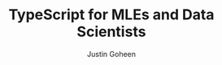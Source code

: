 ---
title: TypeScript for MLEs and Data Scientists
publishedAt: 2025-02-01
tag: dev
summary: A guide for machine learning engineers and data scientists using TypeScript and Next.js, with practical examples and use cases.
author: Justin Goheen
---